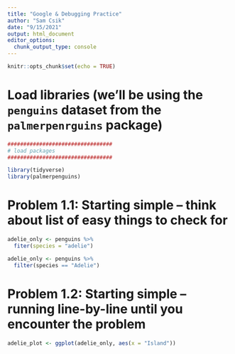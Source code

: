 ```yaml
---
title: "Google & Debugging Practice"
author: "Sam Csik"
date: "9/15/2021"
output: html_document
editor_options: 
  chunk_output_type: console
---
```


```r
knitr::opts_chunk$set(echo = TRUE)
```

# Load libraries (we'll be using the `penguins` dataset from the `palmerpenrguins` package)
```r
#################################
# load packages
#################################

library(tidyverse)
library(palmerpenguins)
```

# Problem 1.1: Starting simple -- think about list of easy things to check for
```r
adelie_only <- penguins %>% 
  fiter(species = "adelie")

adelie_only <- penguins %>% 
  filter(species == "Adelie")
```

# Problem 1.2: Starting simple -- running line-by-line until you encounter the problem
```r
adelie_plot <- ggplot(adelie_only, aes(x = "Island"))
```
